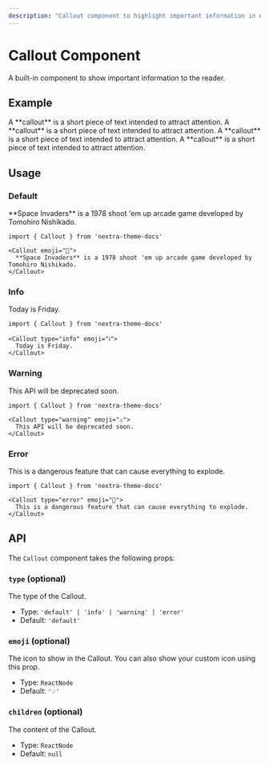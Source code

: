 ```yaml
---
description: "Callout component to highlight important information in documentation: usage examples, types, and customization with icons."
---
```


# Callout Component

A built-in component to show important information to the reader.


## Example

<Callout>
  A **callout** is a short piece of text intended to attract attention.
</Callout>

<Callout type="info">
  A **callout** is a short piece of text intended to attract attention.
</Callout>

<Callout type="warning">
  A **callout** is a short piece of text intended to attract attention.
</Callout>

<Callout type="error">
  A **callout** is a short piece of text intended to attract attention.
</Callout>

## Usage

### Default

<Callout emoji="👾">
  **Space Invaders** is a 1978 shoot 'em up arcade game developed by Tomohiro Nishikado.
</Callout>

```mdx
import { Callout } from 'nextra-theme-docs'

<Callout emoji="👾">
  **Space Invaders** is a 1978 shoot 'em up arcade game developed by Tomohiro Nishikado.
</Callout>
```

### Info

<Callout type="info" emoji="ℹ️">
  Today is Friday.
</Callout>

```mdx
import { Callout } from 'nextra-theme-docs'

<Callout type="info" emoji="ℹ️">
  Today is Friday.
</Callout>
```

### Warning

<Callout type="warning" emoji="⚠️">
  This API will be deprecated soon.
</Callout>

```mdx
import { Callout } from 'nextra-theme-docs'

<Callout type="warning" emoji="⚠️">
  This API will be deprecated soon.
</Callout>
```

### Error

<Callout type="error" emoji="🚫">
  This is a dangerous feature that can cause everything to explode.
</Callout>

```mdx
import { Callout } from 'nextra-theme-docs'

<Callout type="error" emoji="️🚫">
  This is a dangerous feature that can cause everything to explode.
</Callout>
```

## API

The `Callout` component takes the following props:

### `type` (optional)

The type of the Callout.

- Type: `'default' | 'info' | 'warning' | 'error'`
- Default: `'default'`

### `emoji` (optional)

The icon to show in the Callout. You can also show your custom icon using this prop.

- Type: `ReactNode`
- Default: `'💡'`

### `children` (optional)

The content of the Callout.

- Type: `ReactNode`
- Default: `null`
